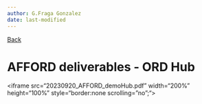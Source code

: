 ```yaml
---
author: G.Fraga Gonzalez
date: last-modified
---
```


[Back](Presentations.qmd) 

# AFFORD deliverables - ORD Hub {.unnumbered}

<iframe src="20230920_AFFORD_demoHub.pdf" width="200%" height="100%" style="border:none scrolling="no";"></iframe>

<!-- <iframe src="https://docs.google.com/presentation/d/e/2PACX-1vQJmjCzYkz-AIfrnzzDTmL41I6qLLcMlfpnyvHUNhAsE3_ohS8KQ2F-LesYU-FWKA/embed?start=false&loop=false&delayms=3000" frameborder="0" width="640" height="389" allowfullscreen="true" mozallowfullscreen="true" webkitallowfullscreen="true"></iframe> --> 
  
